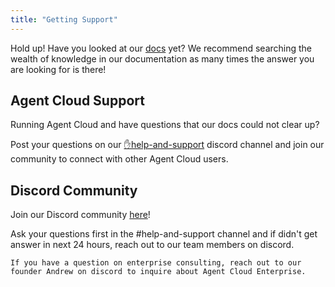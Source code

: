 ```yaml
---
title: "Getting Support"
---
```


Hold up! Have you looked at our [docs](https://docs.agentcloud.dev/documentation/get-started/introduction) yet? We recommend searching the wealth of knowledge in our documentation as many times the answer you are looking for is there!

## Agent Cloud Support
Running Agent Cloud and have questions that our docs could not clear up?

Post your questions on our [✋help-and-support](https://discord.gg/nxjCyxrAhu) discord channel and join our community to connect with other Agent Cloud users.


## Discord Community

Join our Discord community [here](https://discord.com/invite/ZNSSttKqqq)!

<Accordion title="How to get help on discord">
    Ask your questions first in the #help-and-support channel and if didn't get answer in next 24 hours, reach out to our team members on discord.

    If you have a question on enterprise consulting, reach out to our founder Andrew on discord to inquire about Agent Cloud Enterprise.
</Accordion>
